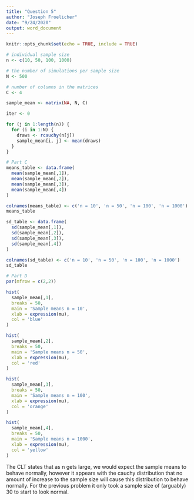 ```yaml
---
title: "Question 5"
author: "Joseph Froelicher"
date: "9/24/2020"
output: word_document
---
```


```r
knitr::opts_chunk$set(echo = TRUE, include = TRUE)
```

```r
# individual sample size
n <- c(10, 50, 100, 1000)

# the number of simulations per sample size
N <- 500

# number of columns in the matrices
C <- 4

sample_mean <- matrix(NA, N, C)

iter <- 0

for (j in 1:length(n)) {
  for (i in 1:N) {
    draws <- rcauchy(n[j])
    sample_mean[i, j] <- mean(draws)
  }
}

# Part C
means_table <- data.frame(
  mean(sample_mean[,1]),
  mean(sample_mean[,2]),
  mean(sample_mean[,3]),
  mean(sample_mean[,4])
)

colnames(means_table) <- c('n = 10', 'n = 50', 'n = 100', 'n = 1000')
means_table

sd_table <- data.frame(
  sd(sample_mean[,1]),
  sd(sample_mean[,2]),
  sd(sample_mean[,3]),
  sd(sample_mean[,4])
)

colnames(sd_table) <- c('n = 10', 'n = 50', 'n = 100', 'n = 1000')
sd_table

# Part D
par(mfrow = c(2,2))

hist(
  sample_mean[,1],
  breaks = 50,
  main = 'Sample means n = 10',
  xlab = expression(mu),
  col = 'blue'
)

hist(
  sample_mean[,2],
  breaks = 50,
  main = 'Sample means n = 50',
  xlab = expression(mu),
  col = 'red'
)

hist(
  sample_mean[,3],
  breaks = 50,
  main = 'Sample means n = 100',
  xlab = expression(mu),
  col = 'orange'
)

hist(
  sample_mean[,4],
  breaks = 50,
  main = 'Sample means n = 1000',
  xlab = expression(mu),
  col = 'yellow'
)
```

The CLT states that as n gets large, we would expect the sample means to behave normally, however it appears with the cauchy distribution that no amount of increase to the sample size will cause this distribution to behave normally. For the previous problem it only took a sample size of (arguably) 30 to start to look normal.